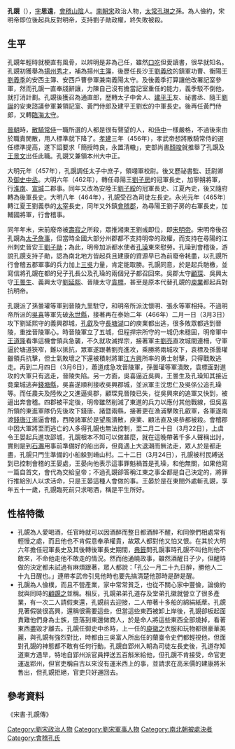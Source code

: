 '''孔覬'''（{{bd|416年||466年|3月24日|catIdx=K}}），[[表字|字]]'''思遠'''，[[會稽郡|會稽]][[山陰縣|山陰]]人。[[南朝宋|南朝宋]]政治人物，[[太常|太常]][[孔琳之|孔琳之]]孫。為人儉約，宋明帝即位後起兵反對明帝，支持劉子勛政權，終失敗被殺。

== 生平 ==
孔覬年輕時就梗直有風骨，以辨明是非為己任，雖然[[口吃|口吃]]但愛讀書，很早就知名。孔覬初獲舉為[[揚州_(古代)|揚州]][[秀才|秀才]]，補為揚州[[主簿|主簿]]，後歷任長沙王[[劉義欣|劉義欣]]的鎮軍功曹、衡陽王[[劉義季|劉義季]]的安西主簿、安西戶曹參軍兼南義陽太守。及後義季打算讓他改署記室參軍，然而孔覬一直奉牋辭讓，力陳自己沒有擔當記室重任的能力，義季駁不倒他，就打消計劃。孔覬後獲召為通直郎，歷轉太子中舍人、[[劉宏_(劉宋)|建平王]]友、祕書丞、隨王[[劉誕_(劉宋)|劉誕]]的安東諮議參軍兼領記室、黃門侍郎及建平王劉宏的中軍長史。後再任黃門侍郎，又轉[[臨海郡|臨海]][[太守|太守]]。

[[晉朝|晉朝]]時，[[散騎常侍|散騎常侍]]一職所選的人都是很有聲望的人，和[[侍中|侍中]]一樣嚴格，不過後來由於職責閒散，用人標準就下降了。[[孝建|孝建]]三年（456年），孝武帝想將散騎常侍的選任標準提高，遂下詔要求「簡授時良，永置清轍」，吏部尚書[[顏竣|顏竣]]就推舉了孔覬及[[王景文|王景文]]出任此職。孔覬又兼領本州大中正。

大明元年（457年），孔覬調任太子中庶子，領翊軍校尉。後又歷祕書監、廷尉卿及[[御史中丞|御史中丞]]。大明六年（462年），轉任尋陽王[[劉子房|劉子房]]的冠軍長史，加寧朔將軍，行[[淮南郡|淮南]]、[[宣城郡|宣城]]二郡事。同年又改為安陸王[[劉子綏|劉子綏]]的冠軍長史、江夏內史，後又隨府轉為後軍長史。大明八年（464年），孔覬受召為司徒左長史。永光元年（465年）轉江夏王劉義恭的[[太宰|太宰]]長史，同年又外鎮[[會稽郡|會稽郡]]，為尋陽王劉子房的右軍長史，加輔國將軍，行會稽事。

同年年末，宋前廢帝被[[壽寂之|壽寂之]]所殺，眾推湘東王劉彧即位，即[[宋明帝|宋明帝]]。宋明帝後召孔覬為[[太子詹事|太子詹事]]，但當時全國大部分州郡都不支持明帝的政權，而支持在尋陽的江州刺史晉安王[[劉子勛|劉子勛]]；為此，明帝加派都水使者[[孔璪|孔璪]]東來慰勞。孔璪到會稽後，游說孔覬支持子勛，認為南北地方皆起兵且建康的資源早已為前廢帝耗盡，以孔覬所行會稽五郡軍事的兵力加上[[三吳|三吳]]力量，肯定能取勝。孔覬同意，於是起兵馳檄，並寫信將孔覬在都的兒子孔長公及孔璪的兩個兒子都召回來。吳郡太守[[顧琛|顧琛]]、吳興太守[[王曇生|王曇生]]、義興太守[[劉延熙|劉延熙]]、晉陵太守[[袁標|袁標]]，甚至是原本代替孔覬的[[庾業|庾業]]都起兵對抗明帝。

孔覬派了孫曇瓘等軍到晉陵九里駐守，和明帝所派沈懷明、張永等軍相持。不過明帝所派的[[吳喜|吳喜]]等軍先破[[永世縣|永世縣]]，接著再在泰始二年（466年）二月一日（3月3日）攻下劉延熙守的義興郡城，[[孔叡|孔叡]]及守[[長塘湖|長塘湖]]口的庾業都出逃，很多敗眾都逃到晉陵，重挫晉陵軍心。時晉陵軍立了五城，但程捍宗所守的一城仍未穩固，明帝軍中[[王道隆|王道隆]]看準這機會領兵急襲，不久就攻滅捍宗，接著軍主[[劉亮|劉亮]]直攻城間連柵，守軍逼於塘道狹窄，難以抵抗，眾軍遂跟著劉亮進攻，乘勝將兩城攻下，袁標及孫曇瓘雖領兵抗擊，但士氣敗壞之下還被積射將軍[[江方興|江方興]]所率的勇士射擊，只得戰敗逃走。再到二月四日（3月6日），蕭道成急攻晉陵軍，孫曇瓘等軍潰敗，袁標面對進攻的大軍只有逃走，晉陵失陷。另一方面，吳喜逼近吳興，王曇生及孔璪知其接近竟棄城逃奔[[錢塘縣|錢塘縣]]，吳喜遂順利接收吳興郡城，並派軍主沈思仁及吳係公追孔璪等。而任農夫及陸攸之又進逼吳郡，顧琛見晉陵已失，從吳興來的追軍又快到，被逼出奔會稽。四郡被平定後，明帝雖然削減了東進的兵力以應付其他戰線，但吳喜所領的東進軍隊仍先後攻下錢唐、諸暨兩縣，接著更在漁浦擊敗孔叡軍，各軍遂南渡[[錢唐江|錢唐江]]進逼會稽，西陵諸軍於是望風潰散，庾業、顧法直及吳恭都被殺。會稽郡中因大軍將至而逃亡的人多得孔覬也無法控制，至二月二十日（3月22日），上虞令王晏起兵進攻邵城，孔覬根本不知可以做甚麼，就在這晚帶著千多人聲稱出討，實則是到[[石瀃|石瀃]]用事前準備好的船出奔，但竟遇上大退潮而無法走，眾人於是都走盡，孔覬只門生準備的小船躲到嵴山村。二十二日（3月24日），孔覬被村民縛送到已控制會稽的王晏處，王晏向他表示這事罪魁禍首是孔璪，和他無關，如果他寫一篇自首文，會代為交給皇帝；不過孔覬卻答稱江東之事全都是自己決定的，將罪行推給別人以求活命，只是王晏這種人會做的事。王晏於是在東閤外處斬孔覬，享年五十一歲，孔覬臨死前只求喝酒，稱是平生所好。

== 性格特徵 ==
*孔覬為人愛喝酒，任官時就可以因酒醉而整日都酒醉不醒，和同僚們相處常有輕慢之處，而且他也不肯假意奉承權貴，故眾人都對他又怕又恨。在其於大明六年擔任冠軍長史及其後轉後軍長史期間，[[典籤|典籤]]問孔覬事時孔覬不叫他則他不敢來，不命他走他不敢走的情況。然而他通曉政事，雖然酒醒日子少，但醒時做的決定都未試過有麻煩跟著，眾人都說：「孔公一月二十九日醉，勝他人二十九日醒也。」連帶孝武帝引見他時也要先搞清楚他那時是醉是醒。
*孔覬為人儉樸，而且不營產業，家中常常貧乏，也從不關心家中豐儉，論儉約就與同時的[[顧覬之|顧覬之]]並稱。相反，孔覬弟弟孔道存及堂弟孔徽就營立了很多產業，有一次二人請假東還，孔覬前去迎接，二人帶著十多船的綿絹紙蓆。孔覬見著假裝很高興，還稱很需要這些，但當這些東西被卸上岸後，孔覬卻板起面責難他們身為士族，墮落到東還做商人，於是命人將這些東西全部燒掉，看著東西盡毀才離去。孔覬任御史中丞時，上一任的[[庾徽之|庾徽之]]衣服和玩物都很豪華美麗，與孔覬有強烈對比，時都由三吳富人所出任的蘭臺令史們都輕視他，但面對孔覬的神態都不敢有任何行動。孔覬自郢州入朝為司徒左長史後，孔道存知道東方遇旱，特地自郢州派官員押送五百斛米給他，但孔覬不肯接受，命官吏運返郢州，但官吏稱自古以來沒有運米西上的事，並請求在高米價的建康將米售出，但孔覬拒絕，官吏只好運回去。

== 參考資料 ==
《宋書·孔覬傳》

[[Category:劉宋政治人物|Category:劉宋政治人物]]
[[Category:劉宋軍事人物|Category:劉宋軍事人物]]
[[Category:南北朝被處決者|Category:南北朝被處決者]]
[[Category:會稽孔氏|Category:會稽孔氏]]